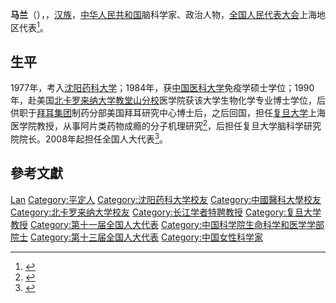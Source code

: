 {{Otheruses|马兰}}
{{Update|time=2019-12-12T15:16:06+00:00}}
{{Infobox scientist
| 姓名         = 马兰
| 图片         = 
| 图像尺寸     = 
| 图片说明     = 
| 本名         = 
| 出生日期     = {{Birth year and age|1958|09}}
| 出生地点     = {{CHN}} [[辽宁|辽宁]][[沈阳|沈阳]]
| 逝世日期     = <!-- {{Death date and age|YYYY|MM|DD|YYYY|MM|DD}} -->
| 逝世地点     = 
| 居住地       = {{CHN}} [[上海|上海]]
| 死因         = 
| 墓地         = <!-- {{coord|LAT|LONG|type:landmark|display=inline}} -->
| 国籍         = {{PRC}}
| 别名         = 
| 教育程度     = 
| 母校         = [[沈阳药科大学|沈阳药科大学]]<br>[[中国医科大学|中国医科大学]]<br>[[北卡罗来纳大学教堂山分校|北卡罗来纳大学教堂山分校]]医学院
| 研究领域     = {{link-en|分子神经药理学|Neuropharmacology}}
| 机构         = [[复旦大学|复旦大学]]
| 赞助         = 
| 知名于       = 
| 论文         = 
| 论文网址     = 
| 论文日期     = 
| 博士导师     = 
| 学术导师     = 
| 博士生       = 
| 其他著名学生 = 
| 配偶         = [[裴钢|裴钢]]
| 伴侣         = 
| 子女         = 
| 受影响于     = 
| 影响于       = 
| 奖项         = <!-- {{Awards|award=|year=|title=}} -->
| 官方网站     = <!-- {{URL|}} -->
| 签名         = 
| 脚注         =
}}
'''马兰'''（{{bd|1958年|9月|}}），{{fact|[[山西|山西]][[平定|平定]]人}}，[[汉族|汉族]]，[[中华人民共和国|中华人民共和国]]脑科学家、政治人物，[[全国人民代表大会|全国人民代表大会]]上海地区代表<ref>{{Cite web |title=第十一届全国人大代表 |url=http://news.xinhuanet.com/ziliao/2008-03/03/content_7708230.htm?node=36628 |accessdate=2014-01-07 |author=新华网 |publisher=新华网 |dead-url=yes |archive-url=https://web.archive.org/web/20140110211415/http://news.xinhuanet.com/ziliao/2008-03/03/content_7708230.htm?node=36628 |archive-date=2014-01-10 }}</ref>。

== 生平 ==
1977年，考入[[沈阳药科大学|沈阳药科大学]]；1984年，获[[中国医科大学|中国医科大学]]免疫学硕士学位；1990年，赴美国[[北卡罗来纳大学教堂山分校|北卡罗来纳大学教堂山分校]]医学院获该大学生物化学专业博士学位，后供职于[[拜耳|拜耳集团]]制药分部美国拜耳研究中心博士后，之后回国，担任[[复旦大学|复旦大学]]上海医学院教授，从事阿片类药物成瘾的分子机理研究<ref>{{Cite news |url=http://www.gmw.cn/01gmrb/2003-03/02/24-F002D7AC9049EE1B48256CDC008299E8.htm |title=一位杰出的女性  　　 ——记复旦大学上海医学院马兰教授 |newspaper=光明网 |accessdate=2014-03-14 |dead-url=yes |archive-url=https://web.archive.org/web/20140314060742/http://www.gmw.cn/01gmrb/2003-03/02/24-F002D7AC9049EE1B48256CDC008299E8.htm |archive-date=2014-03-14 }}</ref>，后担任复旦大学脑科学研究院院长。2008年起担任全国人大代表<ref>{{Cite news |url=http://210.82.31.1:8084/delegate/viewDelegate.action?dbid=110634 |title=全国人大代表信息-马兰 |newspaper=全国人大网 |accessdate=2013-04-05 |dead-url=yes |archive-url=https://web.archive.org/web/20140314061630/http://www.npc.gov.cn/delegate/viewDelegate.action?dbid=110634 |archive-date=2014-03-14 }}</ref>。

== 參考文獻 ==
{{reflist}}

{{中国科学院生命科学和医学学部院士}}
{{中国医学科学院学术咨询委员会基础医学与生物学部学部委员}}
{{第五批“长江学者奖励计划”特聘教授}}
{{Authority control}}
{{DEFAULTSORT:Ma马}}
[[Category:马姓|Lan]]
[[Category:平定人|Category:平定人]]
[[Category:沈阳药科大学校友|Category:沈阳药科大学校友]]
[[Category:中國醫科大學校友|Category:中國醫科大學校友]]
[[Category:北卡罗来纳大学校友|Category:北卡罗来纳大学校友]]
[[Category:长江学者特聘教授|Category:长江学者特聘教授]]
[[Category:复旦大学教授|Category:复旦大学教授]]
[[Category:第十一届全国人大代表|Category:第十一届全国人大代表]]
[[Category:中国科学院生命科学和医学学部院士|Category:中国科学院生命科学和医学学部院士]]
[[Category:第十三届全国人大代表|Category:第十三届全国人大代表]]
[[Category:中国女性科学家|Category:中国女性科学家]]